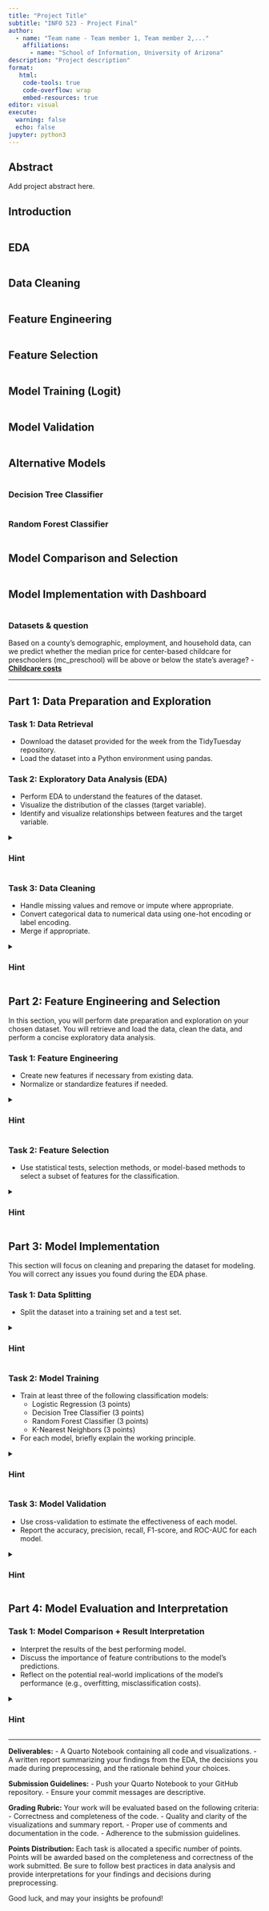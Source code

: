 ```yaml
---
title: "Project Title"
subtitle: "INFO 523 - Project Final"
author: 
  - name: "Team name - Team member 1, Team member 2,..."
    affiliations:
      - name: "School of Information, University of Arizona"
description: "Project description"
format:
   html:
    code-tools: true
    code-overflow: wrap
    embed-resources: true
editor: visual
execute:
  warning: false
  echo: false
jupyter: python3
---
```


## Abstract

Add project abstract here.


## Introduction
```python

```

## EDA
```python

```

## Data Cleaning
```python

```

## Feature Engineering
```python

```

## Feature Selection
```python

```

## Model Training (Logit)
```python

```

## Model Validation
```python

```

## Alternative Models
```python

```

### Decision Tree Classifier
```python

```

### Random Forest Classifier
```python

```

## Model Comparison and Selection
```python

```

## Model Implementation with Dashboard
```python

```

### Datasets & question
Based on a county's demographic, employment, and household data, can we predict whether the median price for center-based childcare for preschoolers (mc_preschool) will be above or below the state's average?
- [**Childcare costs**](https://github.com/rfordatascience/tidytuesday/tree/master/data/2023/2023-05-09)

---

## Part 1: Data Preparation and Exploration

### Task 1: Data Retrieval
- Download the dataset provided for the week from the TidyTuesday repository.
- Load the dataset into a Python environment using pandas.

### Task 2: Exploratory Data Analysis (EDA)
- Perform EDA to understand the features of the dataset.
- Visualize the distribution of the classes (target variable).
- Identify and visualize relationships between features and the target variable.

<details>
  <summary><h3><b>Hint</b></h3></summary>

- Use `matplotlib` and `seaborn` for visualizations to understand data distributions.
- `pandas.DataFrame.describe()` can give you descriptive statistics.
- Use `seaborn.pairplot()` or `pandas.scatter_matrix()` to visualize possible correlations.

</details>

### Task 3: Data Cleaning
- Handle missing values and remove or impute where appropriate.
- Convert categorical data to numerical data using one-hot encoding or label encoding.
- Merge if appropriate.

<details>
  <summary><h3><b>Hint</b></h3></summary>

- Check for missing values using `pandas.DataFrame.isnull().sum()`.
- Consider using `pandas.DataFrame.dropna()` to remove rows with missing values or `pandas.DataFrame.fillna()` to impute them.
- For encoding categorical variables, look into `pandas.get_dummies()` for one-hot encoding or `sklearn.preprocessing.LabelEncoder` for label encoding.

</details>

## Part 2: Feature Engineering and Selection

In this section, you will perform date preparation and exploration on your chosen dataset. You will retrieve and load the data, clean the data, and perform a concise exploratory data analysis.

### Task 1: Feature Engineering
- Create new features if necessary from existing data.
- Normalize or standardize features if needed.

<details>
  <summary><h3><b>Hint</b></h3></summary>

- Think about what additional information might be useful that's not directly provided in the features.
- Standardize features with `sklearn.preprocessing.StandardScaler` or normalize them with `sklearn.preprocessing.MinMaxScaler`.

</details>

### Task 2: Feature Selection
- Use statistical tests, selection methods, or model-based methods to select a subset of features for the classification.

<details>
  <summary><h3><b>Hint</b></h3></summary>

- Use methods like `SelectKBest` from `sklearn.feature_selection` to select features based on univariate statistical tests.
- Consider using `feature_importances_` from tree-based models like RandomForest to evaluate feature importance.
- Consider removing correlated pairs like we did in class

</details>

## Part 3: Model Implementation

This section will focus on cleaning and preparing the dataset for modeling. You will correct any issues you found during the EDA phase.

### Task 1: Data Splitting
- Split the dataset into a training set and a test set.

<details>
  <summary><h3><b>Hint</b></h3></summary>

- Use `sklearn.model_selection.train_test_split` to separate your data into training and testing sets.
- Consider using PCA for dimensional reduction, picking the optimal components like we did in class.

</details>

### Task 2: Model Training
- Train at least three of the following classification models:
  - Logistic Regression (3 points)
  - Decision Tree Classifier (3 points)
  - Random Forest Classifier (3 points)
  - K-Nearest Neighbors (3 points)
- For each model, briefly explain the working principle.

<details>
  <summary><h3><b>Hint</b></h3></summary>

- For each algorithm, ensure you understand the basic principle; logistic regression is about probabilities, decision trees make hierarchical decisions, etc.
- Consult the scikit-learn documentation for details on parameters and usage of different classifiers.

</details>

### Task 3: Model Validation
- Use cross-validation to estimate the effectiveness of each model.
- Report the accuracy, precision, recall, F1-score, and ROC-AUC for each model.

<details>
  <summary><h3><b>Hint</b></h3></summary>

- Implement cross-validation using `sklearn.model_selection.cross_val_score` or `sklearn.model_selection.cross_validate`.
- For metrics, explore `sklearn.metrics` for functions like `accuracy_score`, `precision_score`, `recall_score`, `f1_score`, and `roc_auc_score`.

</details>

## Part 4: Model Evaluation and Interpretation

### Task 1: Model Comparison + Result Interpretation
- Interpret the results of the best performing model.
- Discuss the importance of feature contributions to the model's predictions.
- Reflect on the potential real-world implications of the model's performance (e.g., overfitting, misclassification costs).

<details>
  <summary><h3><b>Hint</b></h3></summary>

- When interpreting the ROC curve, recall that a curve closer to the top-left corner indicates a better performance.

</details>

---

**Deliverables:**
- A Quarto Notebook containing all code and visualizations.
- A written report summarizing your findings from the EDA, the decisions you made during preprocessing, and the rationale behind your choices.

**Submission Guidelines:**
- Push your Quarto Notebook to your GitHub repository.
- Ensure your commit messages are descriptive.

**Grading Rubric:**
Your work will be evaluated based on the following criteria:
- Correctness and completeness of the code.
- Quality and clarity of the visualizations and summary report.
- Proper use of comments and documentation in the code.
- Adherence to the submission guidelines.

**Points Distribution:**
Each task is allocated a specific number of points. Points will be awarded based on the completeness and correctness of the work submitted. Be sure to follow best practices in data analysis and provide interpretations for your findings and decisions during preprocessing.

Good luck, and may your insights be profound!